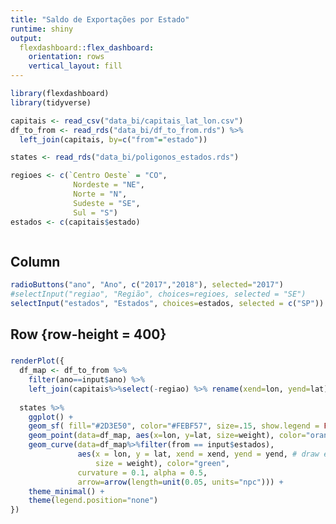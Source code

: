 ```yaml
---
title: "Saldo de Exportações por Estado"
runtime: shiny
output: 
  flexdashboard::flex_dashboard:
    orientation: rows
    vertical_layout: fill
---
```


```r
library(flexdashboard)
library(tidyverse)

capitais <- read_csv("data_bi/capitais_lat_lon.csv")
df_to_from <- read_rds("data_bi/df_to_from.rds") %>%
  left_join(capitais, by=c("from"="estado"))

states <- read_rds("data_bi/poligonos_estados.rds")

regioes <- c(`Centro Oeste` = "CO",
              Nordeste = "NE",
              Norte = "N",
              Sudeste = "SE",
              Sul = "S")
estados <- c(capitais$estado)



```


## Column {.sidebar column-width=100}

```r
radioButtons("ano", "Ano", c("2017","2018"), selected="2017")
#selectInput("regiao", "Região", choices=regioes, selected = "SE")
selectInput("estados", "Estados", choices=estados, selected = c("SP"))
```

## Row {row-height = 400}


### 

```r


renderPlot({
  df_map <- df_to_from %>%
    filter(ano==input$ano) %>%
    left_join(capitais%>%select(-regiao) %>% rename(xend=lon, yend=lat), by=c(to="estado"))
  
  states %>%
    ggplot() +
    geom_sf( fill="#2D3E50", color="#FEBF57", size=.15, show.legend = FALSE) +
    geom_point(data=df_map, aes(x=lon, y=lat, size=weight), color="orange") +
    geom_curve(data=df_map%>%filter(from == input$estados),
               aes(x = lon, y = lat, xend = xend, yend = yend, # draw edges as arcs
                   size = weight), color="green",
               curvature = 0.1, alpha = 0.5,
               arrow=arrow(length=unit(0.05, units="npc"))) +
    theme_minimal() +
    theme(legend.position="none")
})





```



